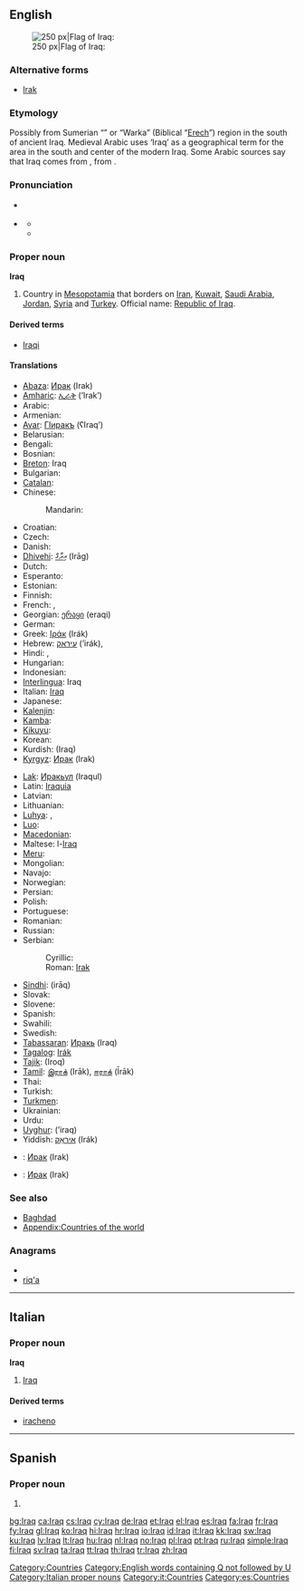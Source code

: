 {{wikipedia}}
{{also|İraq}}
==English==
[[Image:Flag of Iraq.svg|thumb|right|250 px|Flag of Iraq: {{Arab|[[الله أكبر]]}}]]
===Alternative forms===
* [[Irak]]

===Etymology===
Possibly from Sumerian “{{w|Uruk}}” or “Warka” (Biblical “[[Erech]]”) region in the south of ancient Iraq. Medieval Arabic uses ‘Iraq’ as a geographical term for the area in the south and center of the modern Iraq. Some Arabic sources say that Iraq comes from {{term|عريق||deep-rooted|tr={{IPAchar|ʕarí:q}}|lang=ar|sc=Arab}}, from {{term|عرق||root|tr={{IPAchar|ʕirq}}|lang=ar|sc=Arab}}.

===Pronunciation===
* {{a|UK}} {{IPA|/ɪˈɹɑːk/|/ɪˈɹak/}}
* {{a|US}} {{IPA|/ɪˈɹæk/|/aɪˈɹæk/}}
** {{rhymes|ɑːk}}
** {{rhymes|æk}}

===Proper noun===
'''Iraq'''

# Country in [[Mesopotamia]] that borders on [[Iran]], [[Kuwait]], [[Saudi Arabia]], [[Jordan]], [[Syria]] and [[Turkey]]. Official name: [[Republic of Iraq]].

====Derived terms====
* [[Iraqi]]

====Translations====
{{trans-top|country}}
* [[Abaza]]: [[Ирак]] (Irak)
* [[Amharic]]: [[ኢራቅ]] (’Irak’)
* Arabic: {{t-|ar|العراق|f|tr=al-3iraaq}}
* Armenian: {{t-|hy|Իրաք|tr=Irak'}}
* [[Avar]]: [[ГІиракъ]] (ʕIraqʼ)
* Belarusian: {{t-|be|Ірак|m|tr=Irak|xs=Belarusian}}
* Bengali: {{t-|bn|ইরাক}}
* Bosnian: {{t-|bs|Irak|m}}
* [[Breton]]: Iraq
* Bulgarian: {{t+|bg|Ирак|m|tr=Irák}}
* [[Catalan]]: {{t+|ca|Iraq|m}}
* Chinese:
*: Mandarin: {{t-|cmn|伊拉克|tr=Yīlàkè|sc=Hani}}
* Croatian: {{t+|hr|Irak|m|alt=Ìrāk}}
* Czech: {{t-|cs|Irák|m}}
* Danish: {{t-|da|Irak}}
* [[Dhivehi]]: [[އިރާގް]] (Irāg)
* Dutch: {{t+|nl|Irak}}
* Esperanto: {{t-|eo|Irako|xs=Esperanto}}
* Estonian: {{t+|et|Iraak}}
* Finnish: {{t+|fi|Irak}}
* French: {{t+|fr|Iraq|m}}, {{t+|fr|Irak|m}}
* Georgian: [[ერაყი]] (eraqi)
* German: {{t+|de|Irak|m}}
* Greek: [[Ιράκ]] (Irák) {{n}}
* Hebrew: [[עיראק]] (’irák), {{t-|he|עיראק|tr=’irák}}
* Hindi: {{t-|hi|इराक़|tr=Irāq|xs=Hindi}}, {{t-|hi|इराक़|tr=Irāq|xs=Hindi}}
* Hungarian: {{t+|hu|Irak}}
* Indonesian: {{t-|id|Irak|xs=Indonesian}}
* [[Interlingua]]: Iraq
* Italian: [[Iraq#Itaian|Iraq]] {{m}}
* Japanese: {{t-|ja|イラク|tr=Iraku}}
* [[Kalenjin]]: {{tø|kln|Irak}}
* [[Kamba]]: {{tø|kam|Iraki}}
* [[Kikuyu]]: {{tø|ki|Irak}}
* Korean: {{t+|ko|이라크|tr=Irakeu|sc=Hang}}
* Kurdish: {{fa-Arab|[[عێراق]]}} (Iraq)
* [[Kyrgyz]]: [[Ирак]] (Irak)
{{trans-mid}}
* [[Lak]]: [[Иракьул]] (Iraqul)
* Latin: [[Iraquia]] {{f}}
* Latvian: {{t-|lv|Irāka|xs=Latvian}}
* Lithuanian: {{t+|lt|Irakas|xs=Lithuanian}}
* [[Luhya]]: {{tø|luy|Irak}}, {{tø|luy|Irak}}
* [[Luo]]: {{tø|luo|Irak}}
* [[Macedonian]]: {{t+|mk|Ирак|m|tr=Írak}}
* Maltese: l-[[Iraq]]
* [[Meru]]: {{tø|mer|Iraki}}
* Mongolian: {{t-|mn|Ирак|tr=Irak|sc=Cyrl|xs=Mongolian}}
* Navajo: {{tø|nv|Iiwááʼ}}
* Norwegian: {{t+|no|Irak}}
* Persian: {{t-|fa|عراق|tr=irāq|xs=Persian}}
* Polish: {{t+|pl|Irak|m}}
* Portuguese: {{t+|pt|Iraque}}
* Romanian: {{t-|ro|Irak|n}}
* Russian: {{t+|ru|Ирак|m|tr=Irák}}
* Serbian:
*: Cyrillic: {{t|sr|Ирак|m}}
*: Roman: [[Irak#Serbian|Irak]] {{m}}
* [[Sindhi]]: {{sd-Arab|[[عراق]]}} (irāq)
* Slovak: {{t-|sk|Irák}}
* Slovene: {{t+|sl|Irak}}
* Spanish: {{t+|es|Irak|m}}
* Swahili: {{t+|sw|Iraki|xs=Swahili}}
* Swedish: {{t+|sv|Irak}}
* [[Tabassaran]]: [[Иракь]] (Iraq)
* [[Tagalog]]: [[Irák]]
* [[Tajik]]: {{Cyrl|[[Ироқ]]}} (Iroq)
* [[Tamil]]: [[இராக்]] (Irāk), [[ஈராக்]] (Īrāk)
* Thai: {{t|th|อิรัก|tr=ì-rák}}
* Turkish: {{t+|tr|Irak}}
* [[Turkmen]]: {{t|tk|Yrak}}
* Ukrainian: {{t+|uk|Ірак|m|tr=Irák|xs=Ukrainian}}
* Urdu: {{t-|ur|عراق|tr=Irāq|xs=Urdu}}
* [[Uyghur]]: {{ug-Arab|[[ﺋﯩﺮﺍﻕ]]}} (’iraq)
* Yiddish: [[איראַק]] (Irák)
{{trans-bottom}}

{{checktrans-top}}
* {{ttbc|atv}}: [[Ирак]] (Irak)
* {{ttbc|alt}}: [[Ирак]] (Irak)
{{trans-bottom}}

===See also===
* [[Baghdad]]
* [[Appendix:Countries of the world]]

===Anagrams===
* {{alphagram|aiqr}}
* [[riq'a#English|riq'a]]

[[Category:Countries]]
[[Category:English words containing Q not followed by U]]

----

==Italian==
{{wikipedia|lang=it}}

===Proper noun===
'''Iraq''' {{m}}

# [[Iraq#English|Iraq]]

====Derived terms====
* [[iracheno]]

[[Category:Italian proper nouns]]
[[Category:it:Countries]]

----

==Spanish==

===Proper noun===
{{infl|es|proper noun}}

# {{alternative spelling of|[[Irak]]|lang=es}}
<!--in the RAE spelling reform of 2010, Iraq is deprecated and the official spelling is Irak-->

[[Category:es:Countries]]

[[bg:Iraq]]
[[ca:Iraq]]
[[cs:Iraq]]
[[cy:Iraq]]
[[de:Iraq]]
[[et:Iraq]]
[[el:Iraq]]
[[es:Iraq]]
[[fa:Iraq]]
[[fr:Iraq]]
[[fy:Iraq]]
[[gl:Iraq]]
[[ko:Iraq]]
[[hi:Iraq]]
[[hr:Iraq]]
[[io:Iraq]]
[[id:Iraq]]
[[it:Iraq]]
[[kk:Iraq]]
[[sw:Iraq]]
[[ku:Iraq]]
[[lv:Iraq]]
[[lt:Iraq]]
[[hu:Iraq]]
[[nl:Iraq]]
[[no:Iraq]]
[[pl:Iraq]]
[[pt:Iraq]]
[[ru:Iraq]]
[[simple:Iraq]]
[[fi:Iraq]]
[[sv:Iraq]]
[[ta:Iraq]]
[[tt:Iraq]]
[[th:Iraq]]
[[tr:Iraq]]
[[zh:Iraq]]